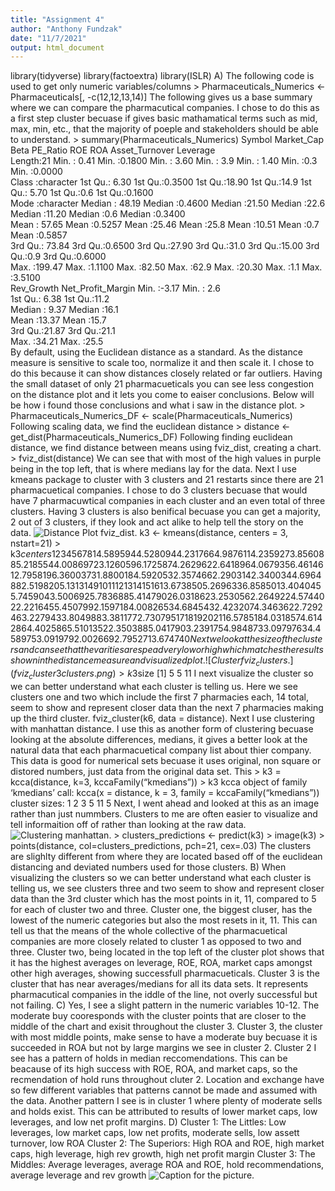```yaml
---
title: "Assignment 4"
author: "Anthony Fundzak"
date: "11/7/2021"
output: html_document
---
```

library(tidyverse)
library(factoextra)
library(ISLR)
A)
The following code is used to get only numeric variables/columns 
> Pharmaceuticals_Numerics <- Pharmaceuticals[, -c(12,12,13,14)]
The following gives us a base summary where we can compare the pharmacutical companies. I chose to do this as a first step cluster becuase if gives basic mathamatical terms such as mid, max, min, etc., that the majority of poeple and stakeholders should be able to understand.
> summary(Pharmaceuticals_Numerics)
    Symbol            Market_Cap          Beta           PE_Ratio          ROE            ROA        Asset_Turnover    Leverage     
 Length:21          Min.   :  0.41   Min.   :0.1800   Min.   : 3.60   Min.   : 3.9   Min.   : 1.40   Min.   :0.3    Min.   :0.0000  
 Class :character   1st Qu.:  6.30   1st Qu.:0.3500   1st Qu.:18.90   1st Qu.:14.9   1st Qu.: 5.70   1st Qu.:0.6    1st Qu.:0.1600  
 Mode  :character   Median : 48.19   Median :0.4600   Median :21.50   Median :22.6   Median :11.20   Median :0.6    Median :0.3400  
                    Mean   : 57.65   Mean   :0.5257   Mean   :25.46   Mean   :25.8   Mean   :10.51   Mean   :0.7    Mean   :0.5857  
                    3rd Qu.: 73.84   3rd Qu.:0.6500   3rd Qu.:27.90   3rd Qu.:31.0   3rd Qu.:15.00   3rd Qu.:0.9    3rd Qu.:0.6000  
                    Max.   :199.47   Max.   :1.1100   Max.   :82.50   Max.   :62.9   Max.   :20.30   Max.   :1.1    Max.   :3.5100  
   Rev_Growth    Net_Profit_Margin
 Min.   :-3.17   Min.   : 2.6     
 1st Qu.: 6.38   1st Qu.:11.2     
 Median : 9.37   Median :16.1     
 Mean   :13.37   Mean   :15.7     
 3rd Qu.:21.87   3rd Qu.:21.1     
 Max.   :34.21   Max.   :25.5  
By default, using the Euclidean distance as a standard. As the distance measure is sensitive to scale too, normalize it and then scale it. I chose to do this because it can show distances closely related or far outliers. Having the small dataset of only 21 pharmacueticals you can see less congestion on the distance plot and it lets you come to eaiser conclusions. Below will be how i found those conclusions and what i saw in the distance plot.
 > Pharmaceuticals_Numerics_DF <- scale(Pharmaceuticals_Numerics)
 Following scaling data, we find the euclidean distance
 > distance <- get_dist(Pharmaceuticals_Numerics_DF)
 Following finding euclidean distance, we find distance between means using fviz_dist, creating a chart.
 > fviz_dist(distance)
  We can see that with most of the high values in purple being in the top left, that is where medians lay for the data.
Next I use kmeans package to cluster with 3 clusters and 21 restarts since there are 21 pharmacuetical companies. I chose to do 3 clusters becuase that would have 7 pharmacuwtical companies in each cluster and an even total of three clusters. Having 3 clusters is also benifical becuase you can get a majority, 2 out of 3 clusters, if they look and act alike to help tell the story on the data.
![Distance Plot fviz_dist.](DistancePlot fviz.png)
k3 <- kmeans(distance, centers = 3, nstart=21)
> k3$centers
         1        2        3        4        5        6        7        8
1 4.589594 4.528094 4.231766 4.987611 4.235927 3.856088 5.218554 4.008697
2 3.126059 6.172587 4.262962 2.641896 4.067935 6.461461 2.795819 6.360037
3 1.880018 4.592053 2.357466 2.290314 2.340034 4.696488 2.519820 5.131314
         9       10       11       12       13       14       15       16
1 3.673850 5.269633 6.858501 3.404045 5.745904 3.500692 5.783688 5.414790
2 6.031862 3.253056 2.264922 4.574402 2.221645 5.450799 2.159718 4.008265
3 4.684543 2.423207 4.346362 2.729246 3.227943 3.804988 3.381177 2.730795
        17       18       19       20       21
1 6.578518 4.031857 4.614286 4.402586 5.510135
2 2.350388 5.041790 3.239175 4.984873 3.097976
3 4.458975 3.091979 2.002669 2.795271 3.674740
Next we look at the size of the clusters and can see that the varities are spead very low or high which matches the results shown in the distance measure and visualized plot. 
![Cluster fviz_clusters.](fviz_cluster 3 clusters.png)
> k3$size
[1]  5  5 11
I next visualize the cluster so we can better understand what each cluster is telling us. Here we see clusters one and two which include the first 7 pharmacies each, 14 total, seem to show and represent closer data than the next 7 pharmacies making up the third cluster.
fviz_cluster(k6, data = distance).
Next I use clustering with manhattan distance. I use this as another form of clustering becuase looking at the absolute differences, medians, it gives a better look at the natural data that each pharmacuetical company list about thier company. This data is good for numerical sets becuase it uses original, non square or distored numbers, just data from the original data set. This
> k3 = kcca(distance, k=3, kccaFamily("kmedians"))
> k3
kcca object of family ‘kmedians’ 
call:
kcca(x = distance, k = 3, family = kccaFamily("kmedians"))
cluster sizes:
 1  2  3 
 5 11  5 
Next, I went ahead and looked at this as an image rather than just nummbers. Clusters to me are often easier to visualize and tell informaition off of rather than looking at the raw data.
![Clustering manhattan.](kmeans clustering manhattan.png)
> clusters_predictions <- predict(k3)
> image(k3)
> points(distance, col=clusters_predictions, pch=21, cex=.03)
The clusters are slighlty different from where they are located based off of the euclidean distancing and deviated numbers used for those clusters.
B) When visualizing the clusters so we can better understand what each cluster is telling us, we see clusters three and two seem to show and represent closer data than the 3rd cluster which has the most points in it, 11,  compared to 5 for each of cluster two and three.
Cluster one, the biggest cluser, has the lowest of the numeric categories but also the most resets in it, 11. This can tell us that the means of the whole collective of the pharmacuetical companies are more closely related to cluster 1 as opposed to two and three. Cluster two, being located in the top left of the cluster plot shows that it has the highest averages on leverage, ROE, ROA, market caps  amongst other high averages, showing successfull pharmacueticals. Cluster 3 is the cluster that has near averages/medians for all its data sets. It represents pharmacutical companies in the iddle of the line, not overly successful but not failing. 
C) 
Yes, I see a slight pattern in the numeric variables 10-12. The moderate buy cooresponds with the cluster points that are closer to the middle of the chart and exisit throughout the cluster 3. Cluster 3, the cluster with most middle points, make sense to have a moderate buy becuase it is succeeded in ROA but not by large margins we see in cluster 2. Cluster 2 I see has a pattern of holds in median reccomendations. This can be beacause of its high success with ROE, ROA, and market caps, so the recmendation of hold runs throughout cluter 2. Location and exchange have so few different variables that patterns cannot be made and assumed with the data. Another pattern I see is in cluster 1 where plenty of moderate sells and holds exist. This can be attributed to results of lower market caps, low leverages, and low net profit margins. 
D)
Cluster 1: The Littles: Low leverages, low market caps, low net profits, moderate sells, low assett turnover, low ROA
Cluster 2: The Superiors: High ROA and ROE, high market caps, high leverage, high rev growth, high net profit margin
Cluster 3: The Middles: Average leverages, average ROA and ROE, hold recommendations, average leverage and rev growth
![Caption for the picture.](DistancePlot fviz.png)

 